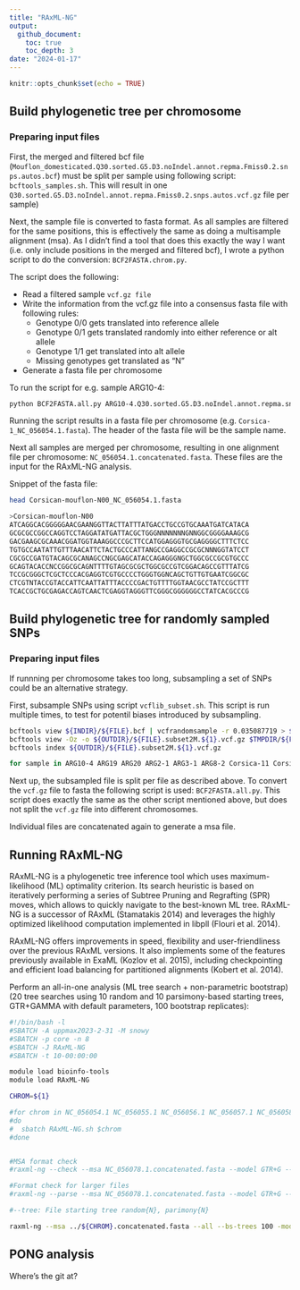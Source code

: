 ```yaml
---
title: "RAxML-NG"
output: 
  github_document:
    toc: true
    toc_depth: 3
date: "2024-01-17"
---
```


```r
knitr::opts_chunk$set(echo = TRUE)
```

## Build phylogenetic tree per chromosome
### Preparing input files

First, the merged and filtered bcf file (`Mouflon_domesticated.Q30.sorted.G5.D3.noIndel.annot.repma.Fmiss0.2.snps.autos.bcf`) must be split per sample using following script: `bcftools_samples.sh`. This will result in one `Q30.sorted.G5.D3.noIndel.annot.repma.Fmiss0.2.snps.autos.vcf.gz` file per sample)

Next, the sample file is converted to fasta format. As all samples are filtered for the same positions, this is effectively the same as doing a multisample alignment (msa). As I didn't find a tool that does this exactly the way I want (i.e. only include positions in the merged and filtered bcf), I wrote a python script to do the conversion: `BCF2FASTA.chrom.py`. \

The script does the following:  \

* Read a filtered sample `vcf.gz file` \
* Write the information from the vcf.gz file into a consensus fasta file with following rules: \
    + Genotype 0/0 gets translated into reference allele \
    + Genotype 0/1 gets translated randomly into either reference or alt allele \
    + Genotype 1/1 get translated into alt allele \
    + Missing genotypes get translated as "N" \
* Generate a fasta file per chromosome

To run the script for e.g. sample ARG10-4:
```bash
python BCF2FASTA.all.py ARG10-4.Q30.sorted.G5.D3.noIndel.annot.repma.snps.autos.Fmiss0.1.subset2M.1.vcf.gz ARG10-4
```

Running the script results in a fasta file per chromosome (e.g. `Corsica-1_NC_056054.1.fasta`). The header of the fasta file will be the sample name. 

Next all samples are merged per chromosome, resulting in one alignment file per chromosome: `NC_056054.1.concatenated.fasta`. These files are the input for the RAxML-NG analysis.

Snippet of the fasta file:

```bash
head Corsican-mouflon-N00_NC_056054.1.fasta 

>Corsican-mouflon-N00
ATCAGGCACGGGGGAACGAANGGTTACTTATTTATGACCTGCCGTGCAAATGATCATACA
GCGCGCCGGCCAGGTCCTAGGATATGATTACGCTGGGNNNNNNNGNNGGCGGGGAAAGCG
GACGAAGCGCAAACGGATGGTAAAGGCCCGCTTCCATGGAGGGTGCGAGGGGCTTTCTCC
TGTGCCAATATTGTTTAACATTCTACTGCCCATTANGCCGAGGCCGCGCNNNGGTATCCT
CGCGCCGATGTACAGCGCANAGCCNGCGAGCATACCAGAGGGNGCTGGCGCCGCGTGCCC
GCAGTACACCNCCGGCGCAGNTTTTGTAGCGCGCTGGCGCCGTCGGACAGCCGTTTATCG
TCCGCGGGCTCGCTCCCACGAGGTCGTGCCCCTGGGTGGNCAGCTGTTGTGAATCGGCGC
CTCGTNTACCGTACCATTCAATTATTTACCCCGACTGTTTTGGTAACGCCTATCCGCTTT
TCACCGCTGCGAGACCAGTCAACTCGAGGTAGGGTTCGGGCGGGGGGCCTATCACGCCCG

```
## Build phylogenetic tree for randomly sampled SNPs
### Preparing input files
If runnning per chromosome takes too long, subsampling a set of SNPs could be an alternative strategy.

First, subsample SNPs using script `vcflib_subset.sh`. This script is run multiple times, to test for potentil biases introduced by subsampling. 

```bash
bcftools view ${INDIR}/${FILE}.bcf | vcfrandomsample -r 0.035087719 > $TMPDIR/${FILE}.subset2M.${1}.vcf
bcftools view -Oz -o ${OUTDIR}/${FILE}.subset2M.${1}.vcf.gz $TMPDIR/${FILE}.subset2M.${1}.vcf
bcftools index ${OUTDIR}/${FILE}.subset2M.${1}.vcf.gz
```

```bash
for sample in ARG10-4 ARG19 ARG20 ARG2-1 ARG3-1 ARG8-2 Corsica-11 Corsica-7 Corsica-F1 Corsica-M1 Corsican-mouflon-N00 Corsican-Mouflon-N43 Corsican-mouflon-N47 Corsican-mouflon-N76 Corsican-mouflon-N77 Corsican-mouflon-N83 Corsican-mouflon-N85 Corsican-mouflon-N90 Corsican-mouflon-N96 Corsican-mouflon-N97 cym002 cym003 cym004 cym006 cym007 cym008 cym009 cym011 cym012 Montes-1 Montes-2 Montes-3 Montes-4 Montes-5 Montes-6 Ogliastra-11 Ogliastra-12 Ogliastra-13 Ogliastra-14 Ogliastra-15 Ogliastra-18 Ogliastra-19 Ogliastra-1 Ogliastra-3 Ogliastra-4 Ogliastra-6 Ogliastra-9 MUF1 MUF2-1 MUF3-1 OGA018 KR15 SH20 YZ.11 BAT_IOSW_r1 Ogliastra-17 Altamurana_SRR12396902 Altamurana_SRR12396903 Awassi_SRR11657624 Awassi_SRR501872 Awassi_SRR501890 Awassi_SRR501893 Bighorn_SRR16036485 Bighorn_SRR16036486 Bighorn_SRR16036488 Bighorn_SRR16036489 Bighorn_SRR16036516 Bighorn_SRR2418288 Castellana_SRR501883 Castellana_SRR501904 Churra_SRR501848 Churra_SRR501909 Dman_ERR277069 Dman_ERR277070 Dman_ERR277072 Dman_ERR283423 Dman_ERR283429 Dman_ERR318904 Dorset_SRR19144758 Finnsheep_SRR11657546 Finnsheep_SRR11657547 Finnsheep_SRR11657549 Finnsheep_SRR11657550 Finnsheep_SRR11657551 Finnsheep_SRR11657552 Gotland_SRR11657694 Gotland_SRR11657695 Gotland_SRR11657696 Gotland_SRR11657698 Gotland_SRR11657699 Gotland_SRR11657700 Karakas_SRR501849 Karakas_SRR501886 Laucane_SRR501850 Laucane_SRR501851 Merino_SRR11657662 Merino_SRR11657672 Merino_SRR5991165 Merino_SRR5991255 Merino_SRR5991344 Merino_SRR5991463 Norduz_SRR501869 Norduz_SRR501888 Ojalada_SRR501900 Ojalada_SRR501911 Ossimi_SRR12396862 Ossimi_SRR12396863 Ouessant_SRR11657536 Ouessant_SRR11657540 Ouessant_SRR11657541 Ouessant_SRR11657720 Ouessant_SRR11657722 PagIsland_SRR12396860 PagIsland_SRR12396864 PagIsland_SRR12396915 Rambouillet_SRR6305143 Romney_SRR12396925 Romney_SRR12396992 Romney_SRR19144935 Romney_SRR19144964 Romney_SRR501859 Sakiz_SRR501843 Sakiz_SRR501878 Salz_SRR501841 Salz_SRR501842 ScottishBlackface_ERR9577158 ScottishBlackface_ERR9577159 ScottishBlackface_ERR9577160 ScottishBlackface_ERR9616773 ScottishBlackface_ERR9616779 ScottishBlackface_SRR501844 Texel_ERR9577152 Texel_ERR9577161 Texel_ERR9577162 Texel_ERR9577163 Texel_SRR19144927 Timahdite_ERR234302 Timahdite_ERR234303 Timahdite_ERR234313 Timahdite_ERR234317 Timahdite_ERR246146 Timahdite_ERR246150 SuffolkBlackface_SAMN05216769 SuffolkBlackface_SAMN05216770 SuffolkBlackface_SAMN05216771 SuffolkBlackface_SAMN05216772 SuffolkBlackface_SAMN05216773 SuffolkBlackface_SAMN05216776 Dorset_SAMN05216720 Dorset_SAMN05216721 Dorset_SAMN05216724 Dorset_SAMN05216725 Dorset_SAMN05216728 Rambouillet_SAMN05216750 Rambouillet_SAMN05216751 Rambouillet_SAMN05216753 Rambouillet_SAMN05216755 Rambouillet_SAMN05216757 266 267 271 272 NeraSheep-183-F NeraSheep-227-D NeraSheep-227-F NeraSheep-435-F NeraSheep-450-F NeraSheep-450-SO NeraSheep-ISEDDU-SO NeraSheep-P252 NeraSheep-P435 SardaSheep-1 SardaSheep-2 SardaSheep-3 SardaSheep-4 SardaSheep-5 SardaSheep-6; do sbatch /proj/snic2020-2-10/private/Analyses/marianne/PROJECTS/EuropeanMouflon/SCRIPTS/bcftools_sample.sh $sample 1; done

```

Next up, the subsampled file is split per file as described above. To convert the `vcf.gz` file to fasta the following script is used: `BCF2FASTA.all.py`. This script does exactly the same as the other script mentioned above, but does not split the `vcf.gz` file into different chromosomes.

Individual files are concatenated again to generate a msa file.

## Running RAxML-NG

RAxML-NG is a phylogenetic tree inference tool which uses maximum-likelihood (ML) optimality criterion. Its search heuristic is based on iteratively performing a series of Subtree Pruning and Regrafting (SPR) moves, which allows to quickly navigate to the best-known ML tree. RAxML-NG is a successor of RAxML (Stamatakis 2014) and leverages the highly optimized likelihood computation implemented in libpll (Flouri et al. 2014).

RAxML-NG offers improvements in speed, flexibility and user-friendliness over the previous RAxML versions. It also implements some of the features previously available in ExaML (Kozlov et al. 2015), including checkpointing and efficient load balancing for partitioned alignments (Kobert et al. 2014).

Perform an all-in-one analysis (ML tree search + non-parametric bootstrap) (20 tree searches using 10 random and 10 parsimony-based starting trees, GTR+GAMMA with default parameters, 100 bootstrap replicates):

```bash
#!/bin/bash -l
#SBATCH -A uppmax2023-2-31 -M snowy
#SBATCH -p core -n 8
#SBATCH -J RAxML-NG
#SBATCH -t 10-00:00:00

module load bioinfo-tools
module load RAxML-NG

CHROM=${1}

#for chrom in NC_056054.1 NC_056055.1 NC_056056.1 NC_056057.1 NC_056058.1 NC_056059.1 NC_056060.1 NC_056061.1 NC_056062.1 NC_056063.1 NC_056064.1 NC_056065.1 NC_056066.1 NC_056067.1 NC_056068.1 NC_056069.1 NC_056070.1 NC_056071.1 NC_056072.1 NC_056073.1 NC_056074.1 NC_056075.1 NC_056076.1 NC_056077.1 NC_056078.1 NC_056079.1
#do
#  sbatch RAxML-NG.sh $chrom
#done


#MSA format check
#raxml-ng --check --msa NC_056078.1.concatenated.fasta --model GTR+G --prefix T1

#Format check for larger files
#raxml-ng --parse --msa NC_056078.1.concatenated.fasta --model GTR+G --prefix T2

#--tree: File starting tree random{N}, parimony{N}

raxml-ng --msa ../${CHROM}.concatenated.fasta --all --bs-trees 100 -model GTR+G --prefix ${CHROM} --outgroup BAT_IOSW_r1 --threads 8 --seed 2
```

## PONG analysis

Where's the git at?


